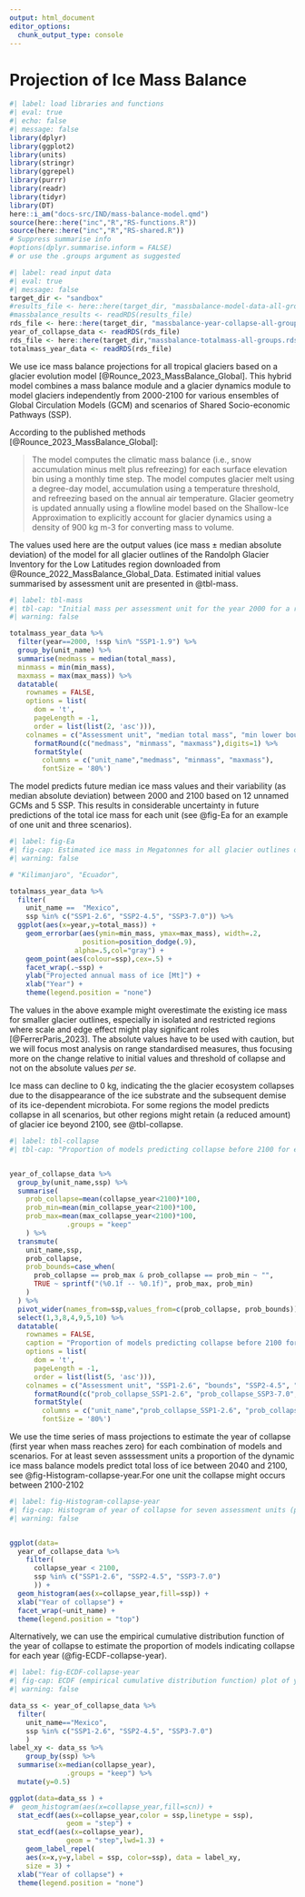```yaml
---
output: html_document
editor_options: 
  chunk_output_type: console
---
```


# Projection of Ice Mass Balance {#sec-icemass}

```r
#| label: load libraries and functions
#| eval: true
#| echo: false
#| message: false
library(dplyr)
library(ggplot2)
library(units)
library(stringr)
library(ggrepel)
library(purrr)
library(readr)
library(tidyr)
library(DT)
here::i_am("docs-src/IND/mass-balance-model.qmd")
source(here::here("inc","R","RS-functions.R"))
source(here::here("inc","R","RS-shared.R"))
# Suppress summarise info
#options(dplyr.summarise.inform = FALSE)
# or use the .groups argument as suggested
```

```r
#| label: read input data 
#| eval: true
#| message: false
target_dir <- "sandbox"
#results_file <- here::here(target_dir, "massbalance-model-data-all-groups.rds")
#massbalance_results <- readRDS(results_file)
rds_file <- here::here(target_dir, "massbalance-year-collapse-all-groups.rds")
year_of_collapse_data <- readRDS(rds_file)
rds_file <- here::here(target_dir,"massbalance-totalmass-all-groups.rds")
totalmass_year_data <- readRDS(rds_file)
```

We use ice mass balance projections for all tropical glaciers based on a glacier evolution model [@Rounce_2023_MassBalance_Global]. This hybrid model combines a mass balance module and a glacier dynamics module to model glaciers independently from 2000-2100 for various ensembles of Global Circulation Models (GCM) and scenarios of Shared Socio-economic Pathways (SSP). 

According to the published methods [@Rounce_2023_MassBalance_Global]:

> The model computes the climatic mass balance (i.e., snow accumulation minus melt plus refreezing) for each surface elevation bin using a monthly time step. The model computes glacier melt using a degree-day model, accumulation using a temperature threshold, and refreezing based on the annual air temperature. Glacier geometry is updated annually using a flowline model based on the Shallow-Ice Approximation to explicitly account for glacier dynamics using a density of 900 kg m-3 for converting mass to volume. 


The values used here are the output values (ice mass $\pm$ median absolute deviation) of the model for all glacier outlines of the Randolph Glacier Inventory for the Low Latitudes region downloaded from @Rounce_2022_MassBalance_Global_Data. Estimated initial values summarised by assessment unit are presented in @tbl-mass.

```r
#| label: tbl-mass
#| tbl-cap: "Initial mass per assessment unit for the year 2000 for a representative scenario."
#| warning: false

totalmass_year_data %>%
  filter(year==2000, !ssp %in% "SSP1-1.9") %>%
  group_by(unit_name) %>%
  summarise(medmass = median(total_mass), 
  minmass = min(min_mass), 
  maxmass = max(max_mass)) %>%
  datatable(
    rownames = FALSE,
    options = list(
      dom = 't', 
      pageLength = -1,
      order = list(list(2, 'asc'))),
    colnames = c("Assessment unit", "median total mass", "min lower bound", "max upper bound")) %>%
      formatRound(c("medmass", "minmass", "maxmass"),digits=1) %>%
      formatStyle(
        columns = c("unit_name","medmass", "minmass", "maxmass"), 
        fontSize = '80%')
```

The model predicts future median ice mass values and their variability (as median absolute deviation) between 2000 and 2100 based on 12 unnamed GCMs and 5 SSP. This results in considerable uncertainty in future predictions of the total ice mass for each unit (see @fig-Ea for an example of one unit and three scenarios). 

```r
#| label: fig-Ea
#| fig-cap: Estimated ice mass in Megatonnes for all glacier outlines of Mexico for three shared socioeconomic pathways. Points represent the sum of median ice mass for each outline, and the grey bars represent the uncertainty ($\pm$ median absolute deviation).
#| warning: false

# "Kilimanjaro", "Ecuador",

totalmass_year_data %>%
  filter(
    unit_name ==  "Mexico",
    ssp %in% c("SSP1-2.6", "SSP2-4.5", "SSP3-7.0")) %>%
  ggplot(aes(x=year,y=total_mass)) +
    geom_errorbar(aes(ymin=min_mass, ymax=max_mass), width=.2,
                  position=position_dodge(.9),
                alpha=.5,col="gray") +
    geom_point(aes(colour=ssp),cex=.5) +
    facet_wrap(.~ssp) +
    ylab("Projected annual mass of ice [Mt]") +
    xlab("Year") + 
    theme(legend.position = "none") 

```

The values in the above example might overestimate the existing ice mass for smaller glacier outlines, especially in isolated and restricted regions where scale and edge effect might play significant roles [@FerrerParis_2023]. The absolute values have to be used with caution, but we will focus most analysis on range standardised measures, thus focusing more on the change relative to initial values and threshold of collapse and not on the absolute values _per se_.

Ice mass can decline to 0 kg, indicating the the glacier ecosystem collapses due to the disappearance of the ice substrate and the subsequent demise of its ice-dependent microbiota. For some regions the model predicts collapse in all scenarios, but other regions might retain (a reduced amount) of glacier ice beyond 2100,
 see @tbl-collapse. 


```r
#| label: tbl-collapse
#| tbl-cap: "Proportion of models predicting collapse before 2100 for each assessment unit."


year_of_collapse_data %>%
  group_by(unit_name,ssp) %>%
  summarise(
    prob_collapse=mean(collapse_year<2100)*100,
    prob_min=mean(min_collapse_year<2100)*100,
    prob_max=mean(max_collapse_year<2100)*100,
              .groups = "keep"
    ) %>%
  transmute(
    unit_name,ssp,
    prob_collapse,
    prob_bounds=case_when(
      prob_collapse == prob_max & prob_collapse == prob_min ~ "",
      TRUE ~ sprintf("(%0.1f -- %0.1f)", prob_max, prob_min)
    )
  ) %>%
  pivot_wider(names_from=ssp,values_from=c(prob_collapse, prob_bounds)) %>%
  select(1,3,8,4,9,5,10) %>%
  datatable(
    rownames = FALSE,
    caption = "Proportion of models predicting collapse before 2100 for each assessment unit.",
    options = list(
      dom = 't', 
      pageLength = -1,
      order = list(list(5, 'asc'))),
    colnames = c("Assessment unit", "SSP1-2.6", "bounds", "SSP2-4.5", "bounds", "SSP3-7.0", "bounds")) %>%
      formatRound(c("prob_collapse_SSP1-2.6", "prob_collapse_SSP3-7.0", "prob_collapse_SSP2-4.5"),digits=1) %>%
      formatStyle(
        columns = c("unit_name","prob_collapse_SSP1-2.6", "prob_collapse_SSP3-7.0", "prob_collapse_SSP2-4.5", "prob_bounds_SSP1-2.6", "prob_bounds_SSP3-7.0", "prob_bounds_SSP2-4.5"), 
        fontSize = '80%')
```


We use the time series of mass projections to estimate the year of collapse (first year when mass reaches zero) for each combination of models and scenarios. For at least seven asssessment units a proportion of the dynamic ice mass balance models predict total loss of ice between 2040 and 2100, see @fig-Histogram-collapse-year.[For one unit the collapse might occurs between 2100-2102]{.aside}

```r
#| label: fig-Histogram-collapse-year
#| fig-cap: Histogram of year of collapse for seven assessment units (panels) and for three shared socioeconomic pathways (SSP).
#| warning: false


ggplot(data=
  year_of_collapse_data %>%
    filter(
      collapse_year < 2100, 
      ssp %in% c("SSP1-2.6", "SSP2-4.5", "SSP3-7.0")
      )) +
  geom_histogram(aes(x=collapse_year,fill=ssp)) +
  xlab("Year of collapse") + 
  facet_wrap(~unit_name) +
  theme(legend.position = "top")

```

Alternatively, we can use the empirical cumulative distribution function of the year of collapse to estimate the proportion of models indicating collapse for each year  (@fig-ECDF-collapse-year). 

```r
#| label: fig-ECDF-collapse-year
#| fig-cap: ECDF (empirical cumulative distribution function) plot of year of collapse for all models (black line) and for each shared socioeconomic pathways (SSP, labeled lines) for the assessment unit of the tropical glacier ecosystems of Mexico.
#| warning: false

data_ss <- year_of_collapse_data %>%
  filter(
    unit_name=="Mexico",
    ssp %in% c("SSP1-2.6", "SSP2-4.5", "SSP3-7.0")
    ) 
label_xy <- data_ss %>%
    group_by(ssp) %>%
  summarise(x=median(collapse_year),
              .groups = "keep") %>%
  mutate(y=0.5)

ggplot(data=data_ss ) +
#  geom_histogram(aes(x=collapse_year,fill=scn)) +
  stat_ecdf(aes(x=collapse_year,color = ssp,linetype = ssp), 
              geom = "step") +
  stat_ecdf(aes(x=collapse_year), 
              geom = "step",lwd=1.3) +
    geom_label_repel(
    aes(x=x,y=y,label = ssp, color=ssp), data = label_xy,
    size = 3) +
  xlab("Year of collapse") + 
  theme(legend.position = "none")

```




